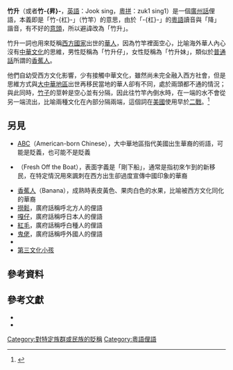 {{not|竹笙|竹昇麵}}
{{Chinese
|c=[[wikt:竹升|竹升]]
|ci={{IPA-yue|tsʊ́k sɪ́ŋ|}}
|j=zuk1 sing1
|y=jūk sīng
|showflag=j}}
'''竹升'''（或者'''竹-{昇}-'''，[[英語|英語]]：Jook sing，[[粵拼|粵拼]]：zuk1 sing1）是一個[[廣州話|廣州話]]俚語，本義即是「竹-{杠}-」（竹竿）的意思，由於「-{杠}-」的[[粵語|粵語]]讀音與「降」諧音，有不好的[[意頭|意頭]]，所以避諱改為「竹升」。

竹升一詞也用來貶稱[[西方國家|西方國家]]出世的[[華人|華人]]，因為竹竿裡面空心，比喻海外華人內心沒有[[中華文化|中華文化]]的思維，男性貶稱為「竹升仔」，女性貶稱為「竹升妹」，類似於[[普通話|普通話]]所謂的[[香蕉人|香蕉人]]。

他們自幼受西方文化影響，少有接觸中華文化，雖然尚未完全融入西方社會，但是思維方式與[[大中華地區|大中華地區]]出世再移民當地的華人卻有不同，處於兩頭都不通的情況；與此同時，[[竹子|竹子]]的莖幹是空心並有分隔，因此往竹竿內倒水時，在一端的水不會從另一端流出，比喻兩種文化在內部分隔兩端，這個詞在[[美國|美國]]使用早於[[二戰|二戰]]。<ref>{{cite book|author=Emma Woo Louie|title=Chinese American Names: Tradition and Transition|url=https://books.google.com/books?id=IGAClRACrsYC&pg=PA66|isbn=9780786438778|publisher=McFarland|page=66|year=2008|language=en|access-date=2022-02-27|archive-date=2022-02-27|archive-url=https://web.archive.org/web/20220227124050/https://books.google.com/books?id=IGAClRACrsYC&pg=PA66|dead-url=no}}</ref>

== 另見 ==
{{wiktionary}}
* [[美籍華人|ABC]]（American-born Chinese），大中華地區指代美國出生華裔的術語，可能是貶義，也可能不是貶義
* {{tsl|en|Fresh off the boat|剛下船|FOB}}（Fresh Off the Boat），表面字義是「剛下船」，通常是指初來乍到的新移民，在特定情況用來諷刺在西方出生卻過度宣傳中國印象的華裔
* [[香蕉人|香蕉人]]（Banana），成熟時表皮黃色、果肉白色的水果，比喻被西方文化同化的華裔
* [[撈鬆|撈鬆]]，廣府話稱呼北方人的俚語
* [[嘎仔|嘎仔]]，廣府話稱呼日本人的俚語
* [[紅毛|紅毛]]，廣府話稱呼白種人的俚語
* [[鬼佬|鬼佬]]，廣府話稱呼外國人的俚語
* {{tsl|en|Lost Years: A People's Struggle for Justice|失去的岁月}}
* [[第三文化小孩|第三文化小孩]]

== 參考資料 ==
{{reflist}}

== 參考文獻==

* {{Cite book|last=Louie|first=Emma Woo|title=Chinese American Names; Tradition and Transition|url=https://archive.org/details/chineseamericann0000loui|publisher=McFarland and Company|others=Foreword by Him Mark Lai|year=1998|isbn=978-0-7864-0418-6|location=[[Jefferson,_North_Carolina|Jefferson]]|oclc=37705342|language=en}}
*{{Cite book|last=Lee|first=Douglas W.|title=Chinese American History and Historiography: The Musings of a Jook-Sing|year=1980|oclc=80582576|language=en}}

[[Category:對特定族群或民族的貶稱|Category:對特定族群或民族的貶稱]]
[[Category:粵語俚語|Category:粵語俚語]]
